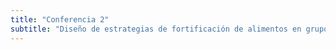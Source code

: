 ```yaml
---
title: "Conferencia 2"
subtitle: "Diseño de estrategias de fortificación de alimentos en grupos poblacionales específicos y las metodologías HCES"
---
```

